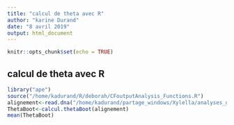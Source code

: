 ```yaml
---
title: "calcul de theta avec R"
author: "karine Durand"
date: "8 avril 2019"
output: html_document
---
```


```r
knitr::opts_chunk$set(echo = TRUE)
```

## calcul de theta avec R

```r
library("ape")
source("/home/kadurand/R/deborah/CFoutputAnalysis_Functions.R")
alignement<-read.dna("/home/kadurand/partage_windows/Xylella/analyses_genomiques/HARVEST/HARVEST_multiplex_pauca/parsnp.fasta", format= "fasta", as.character =T)      
ThetaBoot<-calcul.thetaBoot(alignement)
mean(ThetaBoot)
```


